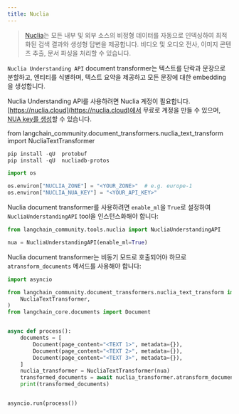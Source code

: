 ```yaml
---
title: Nuclia
---
```


>[Nuclia](https://nuclia.com)는 모든 내부 및 외부 소스의 비정형 데이터를 자동으로 인덱싱하여 최적화된 검색 결과와 생성형 답변을 제공합니다. 비디오 및 오디오 전사, 이미지 콘텐츠 추출, 문서 파싱을 처리할 수 있습니다.

`Nuclia Understanding API` document transformer는 텍스트를 단락과 문장으로 분할하고, 엔티티를 식별하며, 텍스트 요약을 제공하고 모든 문장에 대한 embedding을 생성합니다.

Nuclia Understanding API를 사용하려면 Nuclia 계정이 필요합니다. [https://nuclia.cloud](https://nuclia.cloud)에서 무료로 계정을 만들 수 있으며, [NUA key를 생성](https://docs.nuclia.dev/docs/docs/using/understanding/intro)할 수 있습니다.

from langchain_community.document_transformers.nuclia_text_transform import NucliaTextTransformer

```python
pip install -qU  protobuf
pip install -qU  nucliadb-protos
```

```python
import os

os.environ["NUCLIA_ZONE"] = "<YOUR_ZONE>"  # e.g. europe-1
os.environ["NUCLIA_NUA_KEY"] = "<YOUR_API_KEY>"
```

Nuclia document transformer를 사용하려면 `enable_ml`을 `True`로 설정하여 `NucliaUnderstandingAPI` tool을 인스턴스화해야 합니다:

```python
from langchain_community.tools.nuclia import NucliaUnderstandingAPI

nua = NucliaUnderstandingAPI(enable_ml=True)
```

Nuclia document transformer는 비동기 모드로 호출되어야 하므로 `atransform_documents` 메서드를 사용해야 합니다:

```python
import asyncio

from langchain_community.document_transformers.nuclia_text_transform import (
    NucliaTextTransformer,
)
from langchain_core.documents import Document


async def process():
    documents = [
        Document(page_content="<TEXT 1>", metadata={}),
        Document(page_content="<TEXT 2>", metadata={}),
        Document(page_content="<TEXT 3>", metadata={}),
    ]
    nuclia_transformer = NucliaTextTransformer(nua)
    transformed_documents = await nuclia_transformer.atransform_documents(documents)
    print(transformed_documents)


asyncio.run(process())
```
